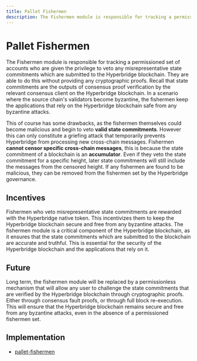 ```yaml
---
title: Pallet Fishermen
description: The Fishermen module is responsible for tracking a permissioned set of accounts who are given the privilege to veto any misrepresentative state commitments which are submitted to the Hyperbridge blockchain.
---
```


# Pallet Fishermen

The Fishermen module is responsible for tracking a permissioned set of accounts who are given the privilege to veto any misrepresentative state commitments which are submitted to the Hyperbridge blockchain. They are able to do this without providing any cryptographic proofs. Recall that state commitments are the outputs of consensus proof verification by the relevant consensus client on the Hyperbridge blockchain. In a scenario where the source chain's validators become byzantine, the fishermen keep the applications that rely on the Hyperbridge blockchain safe from any byzantine attacks.

This of course has some drawbacks, as the fishermen themselves could become malicious and begin to veto **valid state commitments**. However this can only constitute a griefing attack that temporarily prevents Hyperbridge from processing new cross-chain messages. Fishermen **cannot censor specific cross-chain messages**, this is because the state commitment of a blockchain is an **accumulator**. Even if they veto the state commitment for a specific height, later state commitments will still include the messages from the censored height. If any fishermen are found to be malicious, they can be removed from the fishermen set by the Hyperbridge governance.

## Incentives

Fishermen who veto misrepresentative state commitments are rewarded with the Hyperbridge native token. This incentivizes them to keep the Hyperbridge blockchain secure and free from any byzantine attacks. The fishermen module is a critical component of the Hyperbridge blockchain, as it ensures that the state commitments which are submitted to the blockchain are accurate and truthful. This is essential for the security of the Hyperbridge blockchain and the applications that rely on it.

## Future

Long term, the fishermen module will be replaced by a permissionless mechanism that will allow any user to challenge the state commitments that are verified by the Hyperbridge blockchain through cryptographic proofs. Either through consensus fault proofs, or through full block re-execution. This will ensure that the Hyperbridge blockchain remains secure and free from any byzantine attacks, even in the absence of a permissioned fishermen set.


## Implementation

 - [pallet-fishermen](https://github.com/polytope-labs/hyperbridge/blob/main/modules/pallets/fishermen/src/lib.rs)
